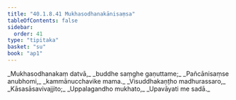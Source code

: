 ```yaml
---
title: "40.1.8.41 Mukhasodhanakānisaṃsa"
tableOfContents: false
sidebar:
  order: 41
type: "tipitaka"
basket: "su"
book: "ap1"
---
```



<DynamicBreadcrumb />

<Division number="195" book="ap1" bookNo="20" page="369">

<Paragraph number="4492" type="verses" book="ap1">
_Mukhasodhanakaṃ datvā,_  
_buddhe saṃghe gaṇuttame;_  
_Pañcānisaṃse anubhomi,_  
_kammānucchavike mama._  

</Paragraph>

</Division>
<Division number="196" book="ap1" bookNo="20" page="369">

<Paragraph number="4493" type="verses" book="ap1">
_Visuddhakaṇṭho madhurassaro,_  
_Kāsasāsavivajjito;_  
_Uppalagandho mukhato,_  
_Upavāyati me sadā._
</Paragraph>
</Division>
